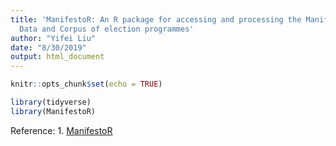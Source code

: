 ```yaml
---
title: 'ManifestoR: An R package for accessing and processing the Manifestor Project''s
  Data and Corpus of election programmes'
author: "Yifei Liu"
date: "8/30/2019"
output: html_document
---
```


```r
knitr::opts_chunk$set(echo = TRUE)
```


```r
library(tidyverse)
library(ManifestoR)

```



Reference: 
1. [ManifestoR](https://github.com/ManifestoProject/manifestoR)
